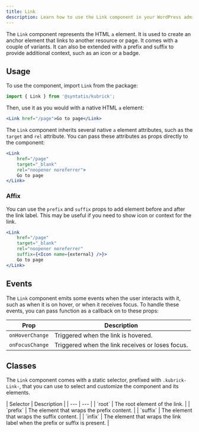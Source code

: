 ```yaml
---
title: Link
description: Learn how to use the Link component in your WordPress admin application.
---
```


The `Link` component represents the HTML `a` element. It is used to create an anchor element that links to another resource or page. It comes with a couple of variants. It can also be extended with a prefix and suffix to provide additional context, such as an icon or a badge.

## Usage

To use the component, import `Link` from the package:

```jsx
import { Link } from '@syntatis/kubrick';
```

Then, use it as you would with a native HTML `a` element:

```jsx
<Link href="/page">Go to page</Link>
```

The `Link` component inherits several native `a` element attributes, such as the `target` and `rel` attribute. You can pass these attributes as props directly to the component:

```jsx {3-4}
<Link
	href="/page"
	target="_blank"
	rel="noopener noreferrer">
	Go to page
</Link>
```

### Affix

You can use the `prefix` and `suffix` props to add element before and after the link label. This may be useful if you need to show icon or context for the link.

```jsx {5} collapse={3-4}
<Link
	href="/page"
	target="_blank"
	rel="noopener noreferrer"
	suffix={<Icon name={external} />}>
	Go to page
</Link>
```

## Events

The `Link` component emits some events when the user interacts with it, such as when it is on hover, or when it receives focus. To handle these events, you can pass function as a callback on to these props:

| Prop | Description |
| --- | --- |
| `onHoverChange` | Triggered when the link is hovered. |
| `onFocusChange` | Triggered when the link receives or loses focus. |

## Classes

The `Link` component comes with a static selector, prefixed with `.kubrick-Link-`, that you can use to select and customize the component and its elements.

<div className="table-classes">
| Selector | Description |
| --- | --- |
| `root` | The root element of the link. |
| `prefix` | The element that wraps the prefix content. |
| `suffix` | The element that wraps the suffix content. |
| `infix` | The element that wraps the link label when the prefix or suffix is present. |
</div>
